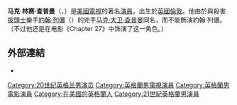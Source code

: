 '''马克·林赛·查普曼'''（{{lang-en|Mark Lindsay Chapman}}，{{bd|1954年|8月15日||}}）是[[美國|美國]][[電視|電視]]的著名[[演員|演員]]，出生於[[英國|英國]][[倫敦|倫敦]]。他由於與殺害[[披頭士|披頭士]]樂手[[約翰·列儂|約翰·列儂]]（{{lang|en|John Lennon}}）的兇手[[马克·大卫·查普曼|马克·大卫·查普曼]]同名，而不能飾演約翰·列儂。（不过他还是在电影《Chapter 27》中饰演了这一角色。）

== 外部連結 ==
* {{IMDb name|id=0152464|name=馬克·林賽·查普曼}}

{{Authority control}}
{{US-bio-stub}}
{{DEFAULTSORT:Chapman, Mark Lindsay}}
[[Category:20世纪英格兰男演员|Category:20世纪英格兰男演员]]
[[Category:英格蘭男電視演員|Category:英格蘭男電視演員]]
[[Category:英格蘭男電影演員|Category:英格蘭男電影演員]]
[[Category:在美國的英格蘭人|Category:在美國的英格蘭人]]
[[Category:21世紀英格蘭男演員|Category:21世紀英格蘭男演員]]